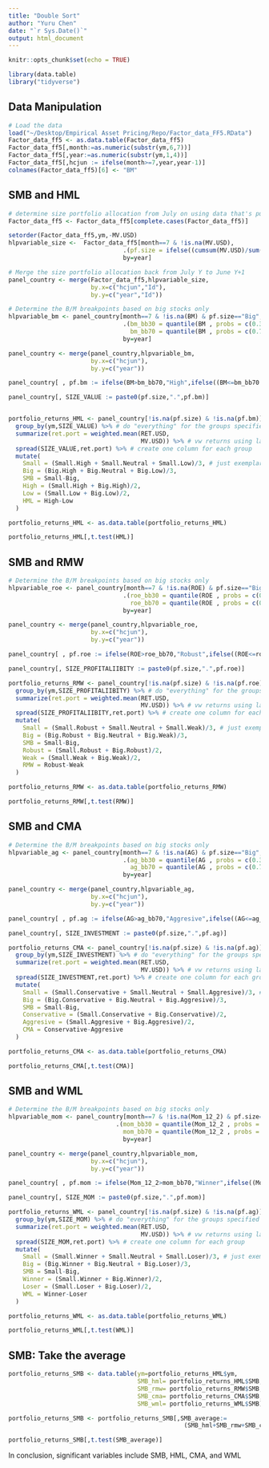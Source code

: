 ```yaml
---
title: "Double Sort"
author: "Yuru Chen"
date: "`r Sys.Date()`"
output: html_document
---
```


```r
knitr::opts_chunk$set(echo = TRUE)
```

```r
library(data.table)
library("tidyverse")
```

## Data Manipulation

```r
# Load the data
load("~/Desktop/Empirical Asset Pricing/Repo/Factor_data_FF5.RData")
Factor_data_ff5 <- as.data.table(Factor_data_ff5)
Factor_data_ff5[,month:=as.numeric(substr(ym,6,7))]
Factor_data_ff5[,year:=as.numeric(substr(ym,1,4))]
Factor_data_ff5[,hcjun := ifelse(month>=7,year,year-1)]
colnames(Factor_data_ff5)[6] <- "BM"

```

## SMB and HML
```r
# determine size portfolio allocation from July on using data that's public from end-of-June on
Factor_data_ff5 <- Factor_data_ff5[complete.cases(Factor_data_ff5)]

setorder(Factor_data_ff5,ym,-MV.USD) 
hlpvariable_size <-  Factor_data_ff5[month==7 & !is.na(MV.USD),
                                .(pf.size = ifelse((cumsum(MV.USD)/sum(MV.USD))>=0.9,"Small","Big"),Id),
                                by=year]

# Merge the size portfolio allocation back from July Y to June Y+1
panel_country <- merge(Factor_data_ff5,hlpvariable_size,
                       by.x=c("hcjun","Id"),
                       by.y=c("year","Id"))
```

```r
# Determine the B/M breakpoints based on big stocks only
hlpvariable_bm <- panel_country[month==7 & !is.na(BM) & pf.size=="Big", 
                                .(bm_bb30 = quantile(BM , probs = c(0.3), na.rm=T),
                                  bm_bb70 = quantile(BM , probs = c(0.7), na.rm=T)),
                                by=year]

panel_country <- merge(panel_country,hlpvariable_bm,
                       by.x=c("hcjun"),
                       by.y=c("year"))

panel_country[ , pf.bm := ifelse(BM>bm_bb70,"High",ifelse((BM<=bm_bb70 & BM>bm_bb30),"Neutral",ifelse(BM<=bm_bb30,"Low",NA)))]

panel_country[, SIZE_VALUE := paste0(pf.size,".",pf.bm)] 


portfolio_returns_HML <- panel_country[!is.na(pf.size) & !is.na(pf.bm)] %>% # this operator nests functions
  group_by(ym,SIZE_VALUE) %>% # do "everything" for the groups specified here
  summarize(ret.port = weighted.mean(RET.USD,
                                     MV.USD)) %>% # vw returns using lagged mcap
  spread(SIZE_VALUE,ret.port) %>% # create one column for each group
  mutate(
    Small = (Small.High + Small.Neutral + Small.Low)/3, # just exemplary
    Big = (Big.High + Big.Neutral + Big.Low)/3,
    SMB = Small-Big,
    High = (Small.High + Big.High)/2,
    Low = (Small.Low + Big.Low)/2,
    HML = High-Low
  )

portfolio_returns_HML <- as.data.table(portfolio_returns_HML)

portfolio_returns_HML[,t.test(HML)]

```

## SMB and RMW

```r
# Determine the B/M breakpoints based on big stocks only
hlpvariable_roe <- panel_country[month==7 & !is.na(ROE) & pf.size=="Big", 
                                .(roe_bb30 = quantile(ROE , probs = c(0.3), na.rm=T),
                                  roe_bb70 = quantile(ROE , probs = c(0.7), na.rm=T)),
                                by=year]

panel_country <- merge(panel_country,hlpvariable_roe,
                       by.x=c("hcjun"),
                       by.y=c("year"))

panel_country[ , pf.roe := ifelse(ROE>roe_bb70,"Robust",ifelse((ROE<=roe_bb70 & ROE>roe_bb30),"Neutral",ifelse(ROE<=roe_bb30,"Weak",NA)))]

panel_country[, SIZE_PROFITALIIBITY := paste0(pf.size,".",pf.roe)] 

portfolio_returns_RMW <- panel_country[!is.na(pf.size) & !is.na(pf.roe)] %>%
  group_by(ym,SIZE_PROFITALIIBITY) %>% # do "everything" for the groups specified here
  summarize(ret.port = weighted.mean(RET.USD,
                                     MV.USD)) %>% # vw returns using lagged mcap
  spread(SIZE_PROFITALIIBITY,ret.port) %>% # create one column for each group
  mutate(
    Small = (Small.Robust + Small.Neutral + Small.Weak)/3, # just exemplary
    Big = (Big.Robust + Big.Neutral + Big.Weak)/3,
    SMB = Small-Big,
    Robust = (Small.Robust + Big.Robust)/2,
    Weak = (Small.Weak + Big.Weak)/2,
    RMW = Robust-Weak
  )

portfolio_returns_RMW <- as.data.table(portfolio_returns_RMW)

portfolio_returns_RMW[,t.test(RMW)]
```

## SMB and CMA


```r
# Determine the B/M breakpoints based on big stocks only
hlpvariable_ag <- panel_country[month==7 & !is.na(AG) & pf.size=="Big", 
                                .(ag_bb30 = quantile(AG , probs = c(0.3), na.rm=T),
                                  ag_bb70 = quantile(AG , probs = c(0.7), na.rm=T)),
                                by=year]

panel_country <- merge(panel_country,hlpvariable_ag,
                       by.x=c("hcjun"),
                       by.y=c("year"))

panel_country[ , pf.ag := ifelse(AG>ag_bb70,"Aggresive",ifelse((AG<=ag_bb70 & AG>ag_bb30),"Neutral",ifelse(AG<=ag_bb30,"Conservative",NA)))]

panel_country[, SIZE_INVESTMENT := paste0(pf.size,".",pf.ag)] 

portfolio_returns_CMA <- panel_country[!is.na(pf.size) & !is.na(pf.ag)] %>%
  group_by(ym,SIZE_INVESTMENT) %>% # do "everything" for the groups specified here
  summarize(ret.port = weighted.mean(RET.USD,
                                     MV.USD)) %>% # vw returns using lagged mcap
  spread(SIZE_INVESTMENT,ret.port) %>% # create one column for each group
  mutate(
    Small = (Small.Conservative + Small.Neutral + Small.Aggresive)/3, # just exemplary
    Big = (Big.Conservative + Big.Neutral + Big.Aggresive)/3,
    SMB = Small-Big,
    Conservative = (Small.Conservative + Big.Conservative)/2,
    Aggresive = (Small.Aggresive + Big.Aggresive)/2,
    CMA = Conservative-Aggresive
  )

portfolio_returns_CMA <- as.data.table(portfolio_returns_CMA)

portfolio_returns_CMA[,t.test(CMA)]
```

## SMB and WML

```r
# Determine the B/M breakpoints based on big stocks only
hlpvariable_mom <- panel_country[month==7 & !is.na(Mom_12_2) & pf.size=="Big", 
                              .(mom_bb30 = quantile(Mom_12_2 , probs = c(0.3), na.rm=T),
                                mom_bb70 = quantile(Mom_12_2 , probs = c(0.7), na.rm=T)),
                                by=year]

panel_country <- merge(panel_country,hlpvariable_mom,
                       by.x=c("hcjun"),
                       by.y=c("year"))

panel_country[ , pf.mom := ifelse(Mom_12_2>mom_bb70,"Winner",ifelse((Mom_12_2<=mom_bb70 & Mom_12_2>mom_bb30),"Neutral",ifelse(Mom_12_2<=mom_bb30,"Loser",NA)))]

panel_country[, SIZE_MOM := paste0(pf.size,".",pf.mom)] 

portfolio_returns_WML <- panel_country[!is.na(pf.size) & !is.na(pf.ag)] %>%
  group_by(ym,SIZE_MOM) %>% # do "everything" for the groups specified here
  summarize(ret.port = weighted.mean(RET.USD,
                                     MV.USD)) %>% # vw returns using lagged mcap
  spread(SIZE_MOM,ret.port) %>% # create one column for each group
  mutate(
    Small = (Small.Winner + Small.Neutral + Small.Loser)/3, # just exemplary
    Big = (Big.Winner + Big.Neutral + Big.Loser)/3,
    SMB = Small-Big,
    Winner = (Small.Winner + Big.Winner)/2,
    Loser = (Small.Loser + Big.Loser)/2,
    WML = Winner-Loser
  )

portfolio_returns_WML <- as.data.table(portfolio_returns_WML)

portfolio_returns_WML[,t.test(WML)]
```

## SMB: Take the average
```r
portfolio_returns_SMB <- data.table(ym=portfolio_returns_HML$ym,
                                    SMB_hml= portfolio_returns_HML$SMB,
                                    SMB_rmw= portfolio_returns_RMW$SMB,
                                    SMB_cma= portfolio_returns_CMA$SMB,
                                    SMB_wml= portfolio_returns_WML$SMB)

portfolio_returns_SMB <- portfolio_returns_SMB[,SMB_average:=
                                                 (SMB_hml+SMB_rmw+SMB_cma+SMB_wml)/4]

portfolio_returns_SMB[,t.test(SMB_average)]
```

In conclusion, significant variables include SMB, HML, CMA, and WML


